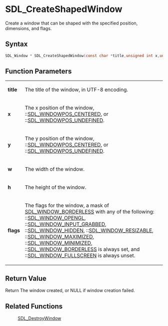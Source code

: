 = SDL_CreateShapedWindow =

Create a window that can be shaped with the specified position, dimensions, and flags.

== Syntax ==

<syntaxhighlight lang='c'>
SDL_Window * SDL_CreateShapedWindow(const char *title,unsigned int x,unsigned int y,unsigned int w,unsigned int h,Uint32 flags);
</syntaxhighlight>

== Function Parameters ==

{|
|'''title'''
|The title of the window, in UTF-8 encoding.
|-
|'''x'''
|The x position of the window, ::[[SDL_WINDOWPOS_CENTERED]], or ::[[SDL_WINDOWPOS_UNDEFINED]].
|-
|'''y'''
|The y position of the window, ::[[SDL_WINDOWPOS_CENTERED]], or ::[[SDL_WINDOWPOS_UNDEFINED]].
|-
|'''w'''
|The width of the window.
|-
|'''h'''
|The height of the window.
|-
|'''flags'''
|The flags for the window, a mask of [[SDL_WINDOW_BORDERLESS]] with any of the following: ::[[SDL_WINDOW_OPENGL]],     ::[[SDL_WINDOW_INPUT_GRABBED]], ::[[SDL_WINDOW_HIDDEN]],     ::[[SDL_WINDOW_RESIZABLE]], ::[[SDL_WINDOW_MAXIMIZED]],  ::[[SDL_WINDOW_MINIMIZED]], ::[[SDL_WINDOW_BORDERLESS]] is always set, and ::[[SDL_WINDOW_FULLSCREEN]] is always unset.
|}

== Return Value ==

Return The window created, or NULL if window creation failed.

== Related Functions ==

:[[SDL_DestroyWindow]]



